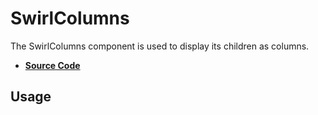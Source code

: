 
<Meta title="Components/SwirlColumns" />

# SwirlColumns

The SwirlColumns component is used to display its children as columns.

- **[Source Code](https://github.com/flip-corp/swirl/tree/main/packages/swirl-components/src/components/swirl-columns)**

## Usage

<Canvas of={Stories.SwirlColumns} sourceState="shown"></Canvas>

<Controls of={Stories.SwirlColumns} />
